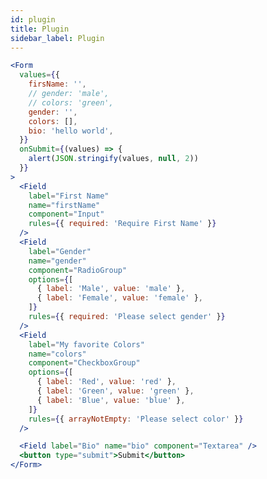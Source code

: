```yaml
---
id: plugin
title: Plugin
sidebar_label: Plugin
---
```


```jsx live
<Form
  values={{
    firsName: '',
    // gender: 'male',
    // colors: 'green',
    gender: '',
    colors: [],
    bio: 'hello world',
  }}
  onSubmit={(values) => {
    alert(JSON.stringify(values, null, 2))
  }}
>
  <Field
    label="First Name"
    name="firstName"
    component="Input"
    rules={{ required: 'Require First Name' }}
  />
  <Field
    label="Gender"
    name="gender"
    component="RadioGroup"
    options={[
      { label: 'Male', value: 'male' },
      { label: 'Female', value: 'female' },
    ]}
    rules={{ required: 'Please select gender' }}
  />
  <Field
    label="My favorite Colors"
    name="colors"
    component="CheckboxGroup"
    options={[
      { label: 'Red', value: 'red' },
      { label: 'Green', value: 'green' },
      { label: 'Blue', value: 'blue' },
    ]}
    rules={{ arrayNotEmpty: 'Please select color' }}
  />

  <Field label="Bio" name="bio" component="Textarea" />
  <button type="submit">Submit</button>
</Form>
```
